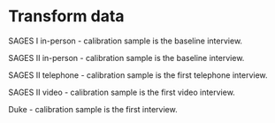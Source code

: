 

# Transform data

SAGES I in-person - calibration sample is the baseline interview.

SAGES II in-person - calibration sample is the baseline interview.

SAGES II telephone - calibration sample is the first telephone interview.

SAGES II video - calibration sample is the first video interview.

Duke - calibration sample is the first interview.


  

